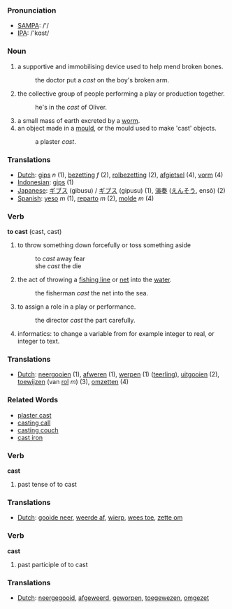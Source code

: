 === Pronunciation ===
*[[w:SAMPA|SAMPA]]: /'/
*[[w:IPA|IPA]]: /'kɑst/

=== Noun ===
#a supportive and immobilising device used to help mend broken bones.
#:the doctor put a ''cast'' on the boy's broken arm.
#the collective group of people performing a play or production together.
#:he's in the ''cast'' of Oliver.
#a small mass of earth excreted by a [[worm]].
#an object made in a [[mould]], or the mould used to make 'cast' objects.
#:a plaster ''cast''.

=== Translations ===
*[[Dutch]]: [[gips]] ''n'' (1), [[bezetting]] ''f'' (2), [[rolbezetting]] (2), [[afgietsel]] (4), [[vorm]] (4)
*[[Indonesian]]: [[gips]] (1)
*[[Japanese]]: [[ギブス]] (gibusu) / [[ギプス]] (gipusu) (1), [[演奏]] ([[えんそう]], ensō) (2)
*[[Spanish]]: [[yeso]] ''m'' (1), [[reparto]] ''m'' (2), [[molde]] ''m'' (4) 
=== Verb ===

'''to cast''' (cast, cast)

#to throw something down forcefully or toss something aside
#:to ''cast'' away fear
#:she ''cast'' the die
#the act of throwing a [[fishing line]] or [[net]] into the [[water]].
#:the fisherman ''cast'' the net into the sea.
#to assign a role in a play or performance.
#:the director ''cast'' the part carefully.
#informatics: to change a variable from for example integer to real, or integer to text.

=== Translations ===
*[[Dutch]]: [[neergooien]] (1), [[afweren]] (1), [[werpen]] (1) ([[teerling]]), [[uitgooien]] (2), [[toewijzen]] (van [[rol]] ''m'') (3), [[omzetten]] (4)

===Related Words===
*[[plaster cast]]
*[[casting call]]
*[[casting couch]]
*[[cast iron]]

=== Verb ===

'''cast'''

# past tense of to cast

=== Translations ===
*[[Dutch]]: [[gooide neer]], [[weerde af]], [[wierp]], [[wees toe]], [[zette om]]

=== Verb ===

'''cast'''

# past participle of to cast

=== Translations ===
*[[Dutch]]: [[neergegooid]], [[afgeweerd]], [[geworpen]], [[toegewezen]], [[omgezet]]